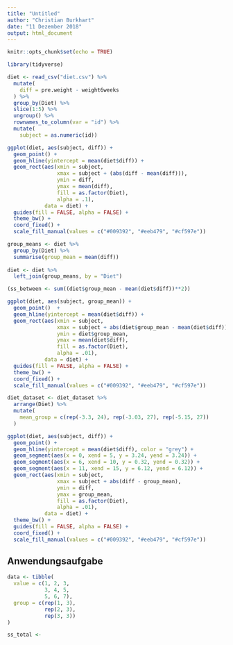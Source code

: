 ```yaml
---
title: "Untitled"
author: "Christian Burkhart"
date: "11 Dezember 2018"
output: html_document
---
```


```r
knitr::opts_chunk$set(echo = TRUE)
```

```r
library(tidyverse)

diet <- read_csv("diet.csv") %>%
  mutate(
    diff = pre.weight - weight6weeks
  ) %>%
  group_by(Diet) %>%
  slice(1:5) %>%
  ungroup() %>%
  rownames_to_column(var = "id") %>%
  mutate(
    subject = as.numeric(id))
```

```r
ggplot(diet, aes(subject, diff)) +
  geom_point() +
  geom_hline(yintercept = mean(diet$diff)) +
  geom_rect(aes(xmin = subject,
                xmax = subject + (abs(diff - mean(diff))),
                ymin = diff,
                ymax = mean(diff),
                fill = as.factor(Diet),
                alpha = .1),
            data = diet) +
  guides(fill = FALSE, alpha = FALSE) +
  theme_bw() +
  coord_fixed() +
  scale_fill_manual(values = c("#009392", "#eeb479", "#cf597e"))
```


```r
group_means <- diet %>%
  group_by(Diet) %>%
  summarise(group_mean = mean(diff))
  
diet <- diet %>%
  left_join(group_means, by = "Diet")

(ss_between <- sum((diet$group_mean - mean(diet$diff))**2))

ggplot(diet, aes(subject, group_mean)) +
  geom_point()  +
  geom_hline(yintercept = mean(diet$diff)) +
  geom_rect(aes(xmin = subject,
                xmax = subject + abs(diet$group_mean - mean(diet$diff)),
                ymin = diet$group_mean,
                ymax = mean(diet$diff),
                fill = as.factor(Diet),
                alpha = .01),
            data = diet) +
  guides(fill = FALSE, alpha = FALSE) +
  theme_bw() +
  coord_fixed() +
  scale_fill_manual(values = c("#009392", "#eeb479", "#cf597e"))
```


```r
diet_dataset <- diet_dataset %>%
  arrange(Diet) %>%
  mutate(
    mean_group = c(rep(-3.3, 24), rep(-3.03, 27), rep(-5.15, 27))
  )

ggplot(diet, aes(subject, diff)) +
  geom_point() +
  geom_hline(yintercept = mean(diet$diff), color = "grey") +
  geom_segment(aes(x = 0, xend = 5, y = 3.24, yend = 3.24)) +
  geom_segment(aes(x = 6, xend = 10, y = 0.32, yend = 0.32)) +
  geom_segment(aes(x = 11, xend = 15, y = 6.12, yend = 6.12)) +
  geom_rect(aes(xmin = subject,
                xmax = subject + abs(diff - group_mean),
                ymin = diff,
                ymax = group_mean,
                fill = as.factor(Diet),
                alpha = .01),
            data = diet) +
  theme_bw() +
  guides(fill = FALSE, alpha = FALSE) +
  coord_fixed() +
  scale_fill_manual(values = c("#009392", "#eeb479", "#cf597e"))
```


## Anwendungsaufgabe

```r
data <- tibble(
  value = c(1, 2, 3, 
            3, 4, 5,
            5, 6, 7),
  group = c(rep(1, 3),
            rep(2, 3),
            rep(3, 3))
)

ss_total <- 
```

